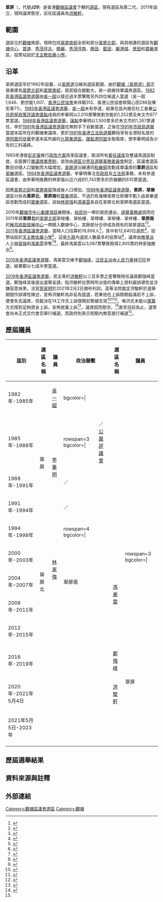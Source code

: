 {{Infobox Electoral districts in Hong Kong
|名稱=翠屏 Tsui Ping
|區議會=[[觀塘區議會|觀塘區議會]]
|圖像 =TsuiPingConstituency.svg 
|代號=J29（2020年－）<br>J27（2016年－2019年）<br>J26（2012年－2015年）
|範圍=[[翠屏邨|翠屏南邨]]全邨和部分[[翠屏邨|翠屏北邨]]
|人口=18,780<ref>{{Cite web |url=https://www.eac.hk/pdf/distco/2019dc/final/ch/J_descriptions(Chi).pdf |title=2019年區議會選區範圍 |accessdate=2019-12-13 |archive-date=2019-12-11 |archive-url=https://web.archive.org/web/20191211042310/https://www.eac.hk/pdf/distco/2019dc/final/ch/J_descriptions(Chi).pdf |dead-url=no }}</ref>
|選民人數=12,390<ref>{{Cite web |url=https://www.elections.gov.hk/dc2019/pdf/2019_DCE-Electoral_Size_by_Polling_Station.pdf |title=2019年一般投票站的選民人數 |accessdate=2019-12-13 |archive-date=2020-08-20 |archive-url=https://web.archive.org/web/20200820202823/https://www.elections.gov.hk/dc2019/pdf/2019_DCE-Electoral_Size_by_Polling_Station.pdf |dead-url=yes }}</ref>
|區議員=懸空
|政黨=
|投票站=[[天主教佑華小學|天主教佑華小學]]
}}

'''翠屏'''（{{lang-en|Tsui Ping}}，代號'''J29'''）是香港[[觀塘區議會|觀塘區議會]]下轄的[[選區|選區]]，現有選區為第二代，2011年設立，現時議席懸空，前任區議員為[[洪駿軒|洪駿軒]]。

==範圍==
選區位於[[觀塘|觀塘]]南部，現時包括[[翠屏邨|翠屏南邨]]全邨和部分[[翠屏邨|翠屏北邨]]，與其相連的選區有[[觀塘中心|觀塘中心]]、[[寶達_(選區)|寶達]]、[[秀茂坪北|秀茂坪北]]、[[曉麗|曉麗]]、[[秀茂坪南|秀茂坪南]]、[[興田|興田]]、[[藍田_(選區)|藍田]]、[[麗港城_(選區)|麗港城]]、[[景田|景田]]和[[寶樂|寶樂]]選區，投票站設於[[天主教佑華小學|天主教佑華小學]]。

==沿革==
翠屏選區早於1982年設置，以[[翠屏道|翠屏道]]沿線為選區範圍，由於[[翠屏邨|觀塘（翠屏道）邨]]正值重建為[[翠屏北邨|翠屏北邨]]和[[翠屏南邨|翠屏南邨]]，居民組合變動大，故一直維持單議席選區。[[1982年香港區議會選舉|1982年香港區議會選舉]]由[[吳一超|吳一超]]以接近過半票擊敗另外四位候選人當選（吳一超1,646、劉世能1,007、[[香港公民協會|香港公民協會]]朱祥毓312、香港公民協會歐陽心田288及陳宏章71）。[[1985年香港區議會選舉|1985年香港區議會選舉]]，[[吳一超|吳一超]]未有參選，結果在區內擔任社工身兼[[房屋政策評議會|公共房屋政策評議會]][[匯點|匯點]]成員的李華明以2,010票擊敗劉世能的1,252票及朱文杰677票當選。[[1988年香港區議會選舉|1988年香港區議會選舉]]，[[匯點|匯點]]李華明以1,500票多於朱文杰的1,267票連任，李於[[1991年香港區議會選舉|1991年香港區議會選舉]]在無對手下自動當選，之後在[[1991年香港市政局及區域市政局選舉|1991年市政局選舉]]當選本區所在的觀塘東議席，更於[[1991年香港立法局選舉|1991年香港立法局選舉]]夥拍享有全港知名度的[[香港民主同盟|港同盟]][[司徒華|司徒華]]參選本區所屬的[[九龍東選區|九龍東選區]]，[[匯點|匯點]][[香港民主同盟|港同盟]]全取兩席，使李華明成為少有的三料議員。

1993年港督[[彭定康|彭定康]]推行[[香港殖民地時期政治改革|政改方案]]改革區議會，取消所有[[委任議席|委任議席]]及雙議席選區制度，全面實行[[單議席單票制|單議席單票制]]，並改由[[選舉管理委員會_(香港)|選區分界及選舉事務委員會]]制定，區議會選區數目亦隨人口變動而大幅增加，[[翠屏道|翠屏道]]沿線連同[[和樂邨|和樂邨]]改劃成單議席的'''翠屏'''選區和[[寶樂|翠樂]]選區。[[1994年香港區議會選舉|1994年香港區議會選舉]]，李華明專注[[市政局_(香港)|市政局]]及[[香港立法局|立法局]]事務，未有參選區議會，由李華明推薦的林家強以近六成的1,742票多於許展鵬的935票當選。

因應[[翠屏北邨|翠屏北邨]]和[[翠屏南邨|翠屏南邨]]落成後人口增加，[[1999年香港區議會選舉|1999年香港區議會選舉]]，'''翠屏、翠樂'''選區分拆為'''翠屏北'''、'''翠屏南'''和[[寶樂|寶樂]]選區，不過仍有幾棟翠屏北邨樓宇劃入由翠樂選區改劃而成的[[寶樂|寶樂]]選區，自始[[林家強|林家強]]和[[馮美雲|馮美雲]]各自在翠屏北和翠屏南選區當選。

2010年[[觀塘市中心重建項目|觀塘市中心重建項目]]展開後，[[裕民坊|裕民坊]]一帶的居民遷出，[[選舉事務處|選舉事務處]]因而在2011年將'''翠屏北'''的[[翠屏北邨|翠屏北邨]]翠桉樓、翠柏樓、翠樟樓、翠柳樓、翠梓樓、'''翠屏南'''的[[展亮技能發展中心|展亮技能發展中心]]一帶歸入觀塘中心，其餘部分合併成為現有的翠屏選區<ref>{{zh-hant}}{{cite web |url=http://www.eac.gov.hk/pdf/distco/maps/dc2007j.pdf |title=2007年區議會選舉 - 選區分界概要 |publisher=[[香港區議會|香港區議會]] |date=2011-10-06 |accessdate=2011-11-12 |archive-date=2011-09-29 |archive-url=https://web.archive.org/web/20110929153816/http://www.eac.gov.hk/pdf/distco/maps/dc2007j.pdf |dead-url=no }}</ref><ref>{{zh-hant}}{{cite web |url=http://www.elections.gov.hk/dc2011/maps/dc2011j.pdf |title=2011年區議會選舉 - 選區分界概要 |publisher=[[香港區議會|香港區議會]] |date=2011-10-06 |accessdate=2011-11-12 |archive-date=2015-06-21 |archive-url=https://web.archive.org/web/20150621010926/http://www.elections.gov.hk/dc2011/maps/dc2011j.pdf |dead-url=no }}</ref>。
[[2011年香港區議會選舉|2011年香港區議會選舉]]，當時人口估算約19,656人<ref>{{zh-hant}}{{cite web |url=http://www.elections.gov.hk/dc2011/chi/summaryj.html |title=2011年區議會選舉 - 選區分界概要 |publisher=[[香港區議會|香港區議會]] |date=2011-10-06 |accessdate=2011-11-12 |archive-date=2011-10-30 |archive-url=https://web.archive.org/web/20111030061530/http://www.elections.gov.hk/dc2011/chi/summaryj.html |dead-url=no }}</ref>，其中有12,640位選民<ref>{{zh-hant}}{{cite web |url=http://www.elections.gov.hk/dc2011/chi/ebriefsj.html |title=觀塘區 |publisher=[[香港區議會|香港區議會]] |accessdate=2011-11-12 |archive-date=2011-11-08 |archive-url=https://web.archive.org/web/20111108071350/http://www.elections.gov.hk/dc2011/chi/ebriefsj.html |dead-url=no }}</ref>，投票站設於[[天主教佑華小學|天主教佑華小學]]<ref>{{zh-hant}}{{cite web |url=http://www.gld.gov.hk/cgi-bin/gld/egazette/gazettefiles.cgi?lang=c&extra=e&year=2011&month=10&day=10&vol=15&no=43&gn=61&header=1&part=1&df=1&nt=gn&newfile=1&acurrentpage=12&agree=1&gaz_type=mg |title=投票站及點票站名單 |publisher=[[香港區議會|香港區議會]] |accessdate=2011-11-12 |archive-date=2012-09-14 |archive-url=https://web.archive.org/web/20120914035535/http://www.gld.gov.hk/cgi-bin/gld/egazette/gazettefiles.cgi?lang=c&extra=e&year=2011&month=10&day=10&vol=15&no=43&gn=61&header=1&part=1&df=1&nt=gn&newfile=1&acurrentpage=12&agree=1&gaz_type=mg |dead-url=no }}</ref>，這是[[九龍|九龍]]內選民人數最多的投票站<ref>{{zh-hant}}{{cite web|url=http://hk.news.yahoo.com/%E8%A7%80%E5%A1%98%E4%BD%91%E8%8F%AF%E5%B0%8F%E5%AD%B8%E7%A5%A8%E7%AB%99-%E6%8A%95%E7%A5%A8%E4%BA%BA%E5%A3%AB%E5%B7%B2%E9%80%BE3%E5%8D%83-065900155.html |title=觀塘佑華小學票站　投票人士已逾3千 |publisher=[[香港電台|香港電台]] |date=2011-11-06 |accessdate=2011-11-12 |archive-date= |archive-url= |dead-url=no }}</ref>，議席由[[無黨派|無黨派]]人士[[林家強|林家強]]和[[馮美雲|馮美雲]]爭奪<ref>{{zh-hant}}{{cite web |url=http://www.elections.gov.hk/dc2011/pdf/J26_01.pdf |title=候選人簡介 |publisher=[[香港區議會|香港區議會]] |accessdate=2011-11-12 |archive-date=2019-12-03 |archive-url=https://web.archive.org/web/20191203113217/https://www.elections.gov.hk/dc2011/pdf/J26_01.pdf |dead-url=no }}</ref><ref>{{zh-hant}}{{cite web |url=http://www.elections.gov.hk/dc2011/pdf/J26_02.pdf |title=候選人簡介 |publisher=[[香港區議會|香港區議會]] |accessdate=2011-11-12 |archive-date=2019-11-21 |archive-url=https://web.archive.org/web/20191121030803/https://www.elections.gov.hk/dc2011/pdf/J26_02.pdf |dead-url=no }}</ref>，最終馮美雲以3,067票擊敗取得2,805票的林家強勝出<ref>{{zh-hant}}{{cite web |url=http://www.elections.gov.hk/dc2011/chi/results_kwun_tong.html |title=2011年區議會選舉 - 選舉結果(觀塘) |publisher=[[香港區議會|香港區議會]] |accessdate=2011-11-12 |archive-date=2011-11-08 |archive-url=https://web.archive.org/web/20111108211545/http://www.elections.gov.hk/dc2011/chi/results_kwun_tong.html |dead-url=no }}</ref>。

[[2015年香港區議會選舉|2015年香港區議會選舉]]，馮美雲交棒予[[鄭強峰|鄭強峰]]，[[民主派_(香港)|泛民主派]]由[[人民力量|人民力量]][[林可珍|林可珍]]參選，結果鄭以七成半票當選。

[[2019年香港區議會選舉|2019年香港區議會選舉]]，民主黨的[[洪駿軒|洪駿軒]]以三百多票之差擊敗時任議員鄭強峰當選。鄭強峰其後提出選舉呈請，指洪駿軒拉票時所派發的傳單上資料屬誤導性並涉嫌惡意抹黑。法官[[周家明|周家明]]於2021年2月2日頒布判詞，高等法院裁定洪駿軒於選舉期間作誤導性陳述，宣佈洪駿軒為非妥為當選，若果他在上訴限期屆滿前不上訴，便會失去議席，但裁決在14工作天上訴限期前暫緩生效<ref name="headline">{{cite web|url=https://hd.stheadline.com/amp/news/realtime/hk/1990446/|title=翠屏前區議員鄭強峰提選舉呈請獲批 裁定洪駿軒非妥為當選|date=2021-02-02|publisher=頭條新聞|access-date=2021-02-02|archive-date=2021-02-07|archive-url=https://web.archive.org/web/20210207051022/http://hd.stheadline.com/news/realtime/hk/1990446/|dead-url=no}}</ref>{{R|headline}}<ref name="政府：短期內無意補選">{{cite web|url=https://hk.appledaily.com/local/20210202/LWDJUMSGYRBWHBCCZG65PPH6CE/?utm_campaign=hkad_social_hk.nextmedia&utm_medium=social&utm_source=telegram|title=前建制區議員提選舉呈請高院判勝訴 今屆首宗民主派當選人被DQ 政府：短期內無意補選|date=2021-02-02|publisher=[[蘋果日報_(香港)|蘋果日報]]|access-date=2021-02-02|archive-date=2021-02-13|archive-url=https://web.archive.org/web/20210213162011/https://hk.appledaily.com/local/20210202/LWDJUMSGYRBWHBCCZG65PPH6CE/|dead-url=yes}}</ref><ref>{{cite web|url=https://www2.hkej.com/landing/mobArticle2/id/2703150/%E8%90%BD%E9%81%B8%E5%BB%BA%E5%88%B6%E6%B4%BE%E6%8F%90%E9%81%B8%E8%88%89%E5%91%88%E8%AB%8B%E7%8D%B2%E6%89%B9+%E5%8D%80%E8%AD%B0%E5%93%A1%E6%B4%AA%E9%A7%BF%E8%BB%92%E8%A2%ABDQ|title=落選建制派提選舉呈請獲批 區議員洪駿軒被DQ|date=2021-02-02|publisher=信報|access-date=2021-02-02|archive-date=2021-02-06|archive-url=https://web.archive.org/web/20210206235931/https://www2.hkej.com/landing/mobArticle2/id/2703150/%E8%90%BD%E9%81%B8%E5%BB%BA%E5%88%B6%E6%B4%BE%E6%8F%90%E9%81%B8%E8%88%89%E5%91%88%E8%AB%8B%E7%8D%B2%E6%89%B9+%E5%8D%80%E8%AD%B0%E5%93%A1%E6%B4%AA%E9%A7%BF%E8%BB%92%E8%A2%ABDQ|dead-url=yes}}</ref>。唯洪氏未能以[[眾籌|眾籌]]方式得到足夠資金上訴，宣佈放棄上訴<ref>{{cite web |author1=陳綽嵐|title=洪駿軒眾籌金額不理想　撤回上訴申請　已失去區議員議席 |url=https://www.hk01.com/%E6%94%BF%E6%83%85/622334/%E6%B4%AA%E9%A7%BF%E8%BB%92%E7%9C%BE%E7%B1%8C%E9%87%91%E9%A1%8D%E4%B8%8D%E7%90%86%E6%83%B3-%E6%92%A4%E5%9B%9E%E4%B8%8A%E8%A8%B4%E7%94%B3%E8%AB%8B-%E5%B7%B2%E5%A4%B1%E5%8E%BB%E5%8D%80%E8%AD%B0%E5%93%A1%E8%AD%B0%E5%B8%AD |website=[[香港01|香港01]] |accessdate=2021-05-21 |date=2021-05-07 |archive-date=2021-05-21 |archive-url=https://web.archive.org/web/20210521043627/https://www.hk01.com/%E6%94%BF%E6%83%85/622334/%E6%B4%AA%E9%A7%BF%E8%BB%92%E7%9C%BE%E7%B1%8C%E9%87%91%E9%A1%8D%E4%B8%8D%E7%90%86%E6%83%B3-%E6%92%A4%E5%9B%9E%E4%B8%8A%E8%A8%B4%E7%94%B3%E8%AB%8B-%E5%B7%B2%E5%A4%B1%E5%8E%BB%E5%8D%80%E8%AD%B0%E5%93%A1%E8%AD%B0%E5%B8%AD |dead-url=yes }}</ref>，議席因而懸空。<ref>{{cite web |url=https://news.rthk.hk/rthk/ch/component/k2/1591974-20210521.htm |date=2021-05-21 |accessdate=2021-05-21 |website= |title=政府刊憲12名區議員議席出缺　包括岑敖暉袁嘉蔚議席 |publisher=香港電台 |archive-date=2021-08-18 |archive-url=https://web.archive.org/web/20210818032602/https://news.rthk.hk/rthk/ch/component/k2/1591974-20210521.htm |dead-url=no }}</ref>直至目前為止，選管會尚未正式交代會否舉行補選，而政府則表示短期內無意進行補選<ref name="政府：短期內無意補選" />。

==歷屆議員==
{|class=wikitable
|-
!屆別!!選區名稱!!議員!!colspan=2|政治聯繫!!選區名稱!!議員!!colspan=2|政治聯繫
|-
|1982年-1985年||rowspan=5|翠屏||[[吳一超|吳一超]]||bgcolor={{Party meta/color/無黨籍}}| ||{{NONP}}||rowspan=5 colspan=4|{{centre|劃為單一選區}}
|-
|1985年-1988年||rowspan=3|[[李華明|李華明]]||rowspan=3 bgcolor={{Party meta/color/匯點}}| ||{{MPT}}／[[公共房屋政策評議會|公屋評議會]]
|-
|1988年-1991年||{{MPT}}{{to}}{{UDHK/short}}／{{MPT}}
|-
|1991年-1994年||{{MPT}}／{{UDHK/short}}
|-
|1994年-1999年||rowspan=4|[[林家強|林家強]]||rowspan=4 bgcolor={{Party meta/color/無黨籍}}| ||rowspan=4|{{NONP}}
|-
|2000年-2003年||rowspan=3|翠屏北||rowspan=3|翠屏南||rowspan=4|[[馮美雲|馮美雲]]||rowspan=3 bgcolor={{Party meta/color/九龍社團聯會}}| ||rowspan=3|{{KFA/short}}
|-
|2004年-2007年
|-
|2008年-2011年
|-
|2012年-2015年||rowspan=4 colspan=4|{{centre|劃為單一選區}}||rowspan=4|翠屏||rowspan=2 bgcolor={{Party meta/color/創建力量}}| ||{{KFA/short}}{{to}}[[創建力量|創建力量]]
|-
|2016年-2019年||[[鄭強峰|鄭強峰]]||[[創建力量|創建力量]]/[[公屋聯會|公屋聯會]]
|-
|2020年-2021年5月4日||[[洪駿軒|洪駿軒]]||bgcolor={{Party meta/color/民主黨}}| ||{{DPHK}}
|-
|2021年5月5日-2023年||colspan=3|{{centre|待補選}}
|-
|}

==歷屆選舉結果==
{{Election box begin |名稱=[[2019年香港區議會選舉結果#觀塘區|2019年觀塘區議會翠屏選區]]}}
{{Election box candidate with party link
  |政黨     = 公屋聯會
  |政黨2    = [[創建力量|創建力量]]
  |編號     = ①
  |候選人   = [[鄭強峰|鄭強峰]]
  |票數     = 3,822
  |百分比   = 47.63
  |增減     = -27.67
}}
{{Election box candidate with party link
  |政黨     = 民主黨
  |編號     = ②
  |候選人   = '''[[洪駿軒|洪駿軒]]'''
  |票數     = '''4,203'''
  |百分比   = '''52.37'''
  |增減     = 不適用
  |當選     = yes
}}
{{Election box majority
  |票數     = 381
  |百分比   = 4.75
  |增減     = -45.85
}}
{{Election box end}}

{{Election box begin|title=[[2015年香港區議會選舉結果#觀塘區|2015年觀塘區議會翠屏選區]]}}
{{Election box candidate with party link|
  |party      = 公屋聯會
  |party2     = [[創建力量|創建力量]]
  |number     = ①
  |candidate  = '''[[鄭強峰|鄭強峰]]'''
  |votes      = '''3,457'''
  |percentage = '''75.30'''
  |change     = +23.07
  |elected    = yes
}}
{{Election box candidate with party link|
  |party      = 人民力量
  |party2     = {{TFR}}
  |number     = ②
  |candidate  = [[林可珍|林可珍]]
  |votes      = 1,134
  |percentage = 24.70
  |change     = N/A
}}
{{Election box majority
  |votes      = 2,323
  |percentage = 50.60
  |change     = +46.14
}}
{{Election box end}}

{{Election box begin|名稱=[[2011年香港區議會選舉結果#觀塘區|2011年觀塘區議會翠屏選區]]}}
{{Election box candidate with party link
  |政黨    = 獨立民主派
  |編號    = ①
  |候選人  = [[林家強|林家強]]
  |票數    = 2,805
  |百分比  = 47.77
  |增減    = 新選區
}}
{{Election box candidate with party link
  |政黨    = 九龍社團聯會
  |編號    = ②
  |候選人  = '''[[馮美雲|馮美雲]]'''
  |票數    = '''3,067'''
  |百分比  = '''52.23'''
  |增減    = 新選區‬
  |當選    = yes
}}
{{Election box majority
  |票數    = 262
  |百分比  = 4.46
  |增減    = 新選區
}}
{{Election box end}}

{{Election box begin |名稱=[[2007年香港區議會選舉結果#觀塘區|2007年觀塘區議會翠屏南選區]]}}
{{Election box candidate with party link
  |政黨    = 九龍社團聯會
  |編號    = ①
  |候選人  = '''[[馮美雲|馮美雲]]'''
  |票數    = '''2,838'''
  |百分比  = '''69.49'''
  |增減    = +11.06
  |當選    = yes
}}
{{Election box candidate with party link
  |政黨    = 公民黨
  |編號    = ②
  |候選人  = [[關志健|關志健]]
  |票數    = 887
  |百分比  = 21.72
  |增減    = N/A
}}
{{Election box candidate with party link
  |政黨    = 社民連
  |編號    = ③
  |候選人  = [[陳寶瑩|陳寶瑩]]
  |票數    = 359
  |百分比  = 8.79
  |增減    = N/A
}}
{{Election box majority
  |票數    = 1,951‬
  |百分比  = 47.77
  |增減    = +30.91
}}
{{Election box end}}

{{Election box begin |名稱=[[2007年香港區議會選舉結果#觀塘區|2007年觀塘區議會翠屏北選區]]}}
{{Election box candidate with party link
  |政黨    = 獨立民主派
  |編號    = ①
  |候選人  = '''[[林家強|林家強]]'''
  |票數    = '''2,031'''
  |百分比  = '''86.94'''
  |增減    = N/A
  |當選    = yes
}}
{{Election box candidate with party link
  |政黨    = 無黨派
  |編號    = ②
  |候選人  = [[周敏雄|周敏雄]]
  |票數    = 305
  |百分比  = 13.06
  |增減    = N/A
}}
{{Election box majority
  |票數    = 1,726
  |百分比  = 73.89
  |增減    = N/A
}}
{{Election box end}}

{{Election box begin |名稱=[[2003年香港區議會選舉結果#觀塘區|2003年觀塘區議會翠屏南選區]]}}
{{Election box candidate with party link
  |政黨    = 九龍社團聯會
  |編號    = ①
  |候選人  = '''[[馮美雲|馮美雲]]'''
  |票數    = '''2,415'''
  |百分比  = '''58.43'''
  |增減    = +7.55
  |當選    = yes
}}
{{Election box candidate with party link
  |政黨    = 獨立民主派
  |編號    = ②
  |候選人  = [[陳岫雲|陳岫雲]]
  |票數    = 1,718
  |百分比  = 41.57
  |增減    = +12.21
}}
{{Election box majority
  |票數    = 697‬
  |百分比  = 16.86
  |增減    = -4.66
}}
{{Election box end}}

{{Election box begin |名稱=[[2003年香港區議會選舉結果#觀塘區|2003年觀塘區議會翠屏北選區]]}}
{{Election box candidate with party link
  |政黨    = 獨立民主派
  |候選人  = '''[[林家強|林家強]]'''
  |票數    = '''自動當選'''
  |百分比  = '''N/A'''
  |增減    = N/A
  |當選    = yes
}}
{{Election box majority
  |票數    = N/A
  |百分比  = N/A
  |增減    = N/A
}}
{{Election box end}}

{{Election box begin |名稱=[[1999年香港區議會選舉結果#觀塘區|1999年觀塘區議會翠屏南選區]]}}
{{Election box candidate with party link
  |政黨    = 獨立民主派
  |編號    = ①
  |候選人  = [[陳岫雲|陳岫雲]]
  |票數    = 1,000
  |百分比  = 29.36
  |增減    = 新選區
}}
{{Election box candidate with party link
  |政黨    = 九龍社團聯會
  |編號    = ②
  |候選人  = '''[[馮美雲|馮美雲]]'''
  |票數    = '''1,733'''
  |百分比  = '''50.88'''
  |增減    = 新選區
  |當選    = yes
}}
{{Election box candidate with party link
  |政黨    = 獨立
  |編號    = ③
  |候選人  = [[嚴世玉|嚴世玉]]
  |票數    = 673
  |百分比  = 19.76
  |增減    = 新選區
}}
{{Election box majority
  |票數    = 7‬33
  |百分比  = 21.52
  |增減    = 新選區
}}
{{Election box end}}

{{Election box begin |名稱=[[1999年香港區議會選舉結果#觀塘區|1999年觀塘區議會翠屏北選區]]}}
{{Election box candidate with party link
  |政黨    = 獨立民主派
  |編號    = ①
  |候選人  = '''[[林家強|林家強]]'''
  |票數    = '''2,093'''
  |百分比  = '''72.90'''
  |增減    = 新選區
  |當選    = yes
}}
{{Election box candidate with party link
  |政黨    = 獨立
  |編號    = ②
  |候選人  = [[馬樹新|馬樹新]]
  |票數    = 778
  |百分比  = 27.10
  |增減    = 新選區
}}
{{Election box majority
  |票數    = 1,315
  |百分比  = 45.80
  |增減    = 新選區
}}
{{Election box end}}

{{Election box begin |名稱=[[1994年香港區議會選舉#觀塘區|1994年觀塘區議會翠屏選區]]}}
{{Election box candidate with party link
  |政黨    = 獨立民主派
  |候選人  = '''[[林家強|林家強]]'''
  |票數    = '''1,742'''
  |百分比  = '''65.07'''
  |增減    = N/A
  |當選    = yes
}}
{{Election box candidate with party link
  |政黨    = 獨立
  |編號    = ②
  |候選人  = [[許展鵬|許展鵬]]
  |票數    = 935
  |百分比  = 34.93
  |增減    = N/A
}}
{{Election box majority
  |票數    = 807
  |百分比  = 30.14
  |增減    = N/A
}}
{{Election box end}}

{{Election box begin |名稱=[[1991年香港區議會選舉#觀塘區|1991年觀塘區議會翠屏選區]]}}
{{Election box candidate with party link
  |政黨    = 匯點
  |候選人  = '''[[李華明|李華明]]'''
  |票數    = '''自動當選'''
  |百分比  = '''N/A'''
  |增減    = N/A
  |當選    = yes
}}
{{Election box majority
  |票數    = N/A
  |百分比  = N/A
  |增減    = N/A
}}
{{Election box end}}

{{Election box begin |名稱=[[1988年香港區議會選舉#觀塘區|1988年觀塘區議會翠屏選區]]}}
{{Election box candidate with party link
  |政黨    = 匯點
  |候選人  = '''[[李華明|李華明]]'''
  |票數    = '''1,500'''
  |百分比  = '''54.21'''
  |增減    = +3.18
  |當選    = yes
}}
{{Election box candidate with party link
  |政黨    = 獨立
  |候選人  = [[朱文杰|朱文杰]]
  |票數    = 1,267
  |百分比  = 45.79
  |增減    = +28.60
}}
{{Election box majority
  |票數    = 233
  |百分比  = 8.42
  |增減    = -10.82
}}
{{Election box end}}

{{Election box begin |名稱=[[1985年香港區議會選舉#觀塘區|1985年觀塘區議會翠屏選區]]}}
{{Election box candidate with party link
  |政黨    = 匯點
  |政黨2   = 公共房屋政策評議會
  |候選人  = '''[[李華明|李華明]]'''
  |票數    = '''2,010'''
  |百分比  = '''51.03'''
  |增減    = N/A
  |當選    = yes
}}
{{Election box candidate with party link
  |政黨    = 獨立
  |候選人  = [[劉世能|劉世能]]
  |票數    = 1,252
  |百分比  = 31.78
  |增減    = N/A
}}
{{Election box candidate with party link
  |政黨    = 獨立
  |候選人  = [[朱文杰|朱文杰]]
  |票數    = 677
  |百分比  = 17.19
  |增減    = N/A
}}
{{Election box majority
  |票數    = 758
  |百分比  = 19.24
  |增減    = +0.02
}}
{{Election box end}}

{{Election box begin |名稱=[[1982年香港區議會選舉#觀塘區|1982年觀塘區議會翠屏選區]]}}
{{Election box candidate with party link
  |政黨    = 獨立
  |候選人  = '''[[吳一超|吳一超]]'''
  |票數    = '''1,646'''
  |百分比  = '''49.52'''
  |增減    = 新選區
  |當選    = yes
}}
{{Election box candidate with party link
  |政黨    = 獨立
  |候選人  = [[劉世能|劉世能]]
  |票數    = 1,007
  |百分比  = 30.29
  |增減    = 新選區
}}
{{Election box candidate with party link
  |政黨    = 香港公民協會
  |候選人  = [[朱祥毓|朱祥毓]]
  |票數    = 312
  |百分比  = 9.38
  |增減    = 新選區
}}
{{Election box candidate with party link
  |政黨    = 香港公民協會
  |候選人  = [[歐陽心田|歐陽心田]]
  |票數    = 288
  |百分比  = 8.66
  |增減    = 新選區
}}
{{Election box candidate with party link
  |政黨    = 獨立
  |候選人  = [[陳宏章|陳宏章]]
  |票數    = 71
  |百分比  = 2.14
  |增減    = 新選區
}}
{{Election box majority
  |票數    = 639
  |百分比  = 19.22
  |增減    = 新選區
}}
{{Election box end}}

==資料來源與註釋==
{{reflist|2}}
{{NoteFoot}}
{{notelist}}
<references/>

==外部連結==
{{香港區議會選區|KL}}

{{DEFAULTSORT:Tsui Ping}}
[[Category:觀塘區議會選區|Category:觀塘區議會選區]]
[[Category:觀塘|Category:觀塘]]